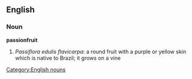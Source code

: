 ==English==
{{stub}}
===Noun===
'''passionfruit'''
[[Category:English nouns]]
# ''Passiflora edulis flavicarpa'': a round fruit with a purple or yellow skin which is native to Brazil; it grows on a vine